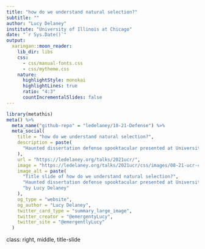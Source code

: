 ```yaml
---
title: "how do we understand natural selection?"
subtitle: ""
author: "Lucy Delaney"
institute: "University of Illinois at Chicago"
date: "`r Sys.Date()`"
output:
  xaringan::moon_reader:
    lib_dir: libs
    css:
      - css/manual-fonts.css
      - css/mytheme.css
    nature:
      highlightStyle: monokai
      highlightLines: true
      ratio: "4:3"
      countIncrementalSlides: false
---
```


```r
library(metathis)
meta() %>%
  meta_name("github-repo" = "ledelaney/10-21-Defense") %>% 
  meta_social(
    title = "how do we understand natural selection?",
    description = paste(
      "Haunted dissertation defense spooktacular presented at University of Illinois at Chicago, October 2021"
    ),
    url = "https://ledelaney.org/talks/2021ucr/",
    image = "https://ledelaney.org/talks/2021ucr/css/images/08-21-ucr-card.png",
    image_alt = paste(
      "Title slide of how do we understand natural selection?", 
      "Haunted dissertation defense spooktacular presented at University of Illinois at Chicago, October 2021", 
      "by Lucy Delaney"
    ),
    og_type = "website",
    og_author = "Lucy Delaney",
    twitter_card_type = "summary_large_image",
    twitter_creator = "@emergentyLucy",
    twitter_site = "@emergentlyLucy"
  )
```

class: right, middle, title-slide
